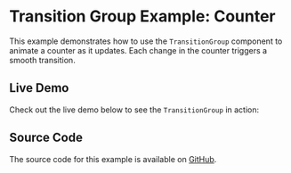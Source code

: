 
<Meta title="Examples/Transition Group/Basic Counter" />

# Transition Group Example: Counter

This example demonstrates how to use the `TransitionGroup` component to animate a counter as it updates. Each change in the counter triggers a smooth transition.

## Live Demo

Check out the live demo below to see the `TransitionGroup` in action:

<Canvas of={Stories.Default} />

## Source Code

The source code for this example is available on [GitHub](https://github.com/fakundo/react-transitioning/blob/main/stories/examples/Counter.stories.tsx).